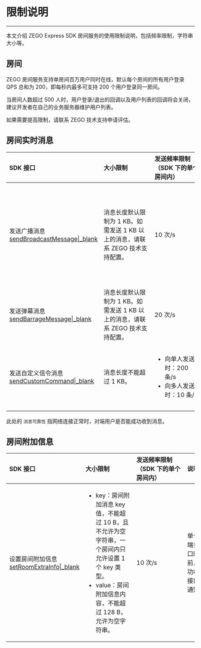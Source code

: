 <style>
table th:nth-of-type(1) { min-width: 120px; width: 20%; }
table th:nth-of-type(2) { min-width: 120px; width: 20%; }
table th:nth-of-type(3) { min-width: 120px; width: 20%; }
table th:nth-of-type(4) { min-width: 120px; width: 35%; }


table {width: 100%;}
</style>

# 限制说明
---

本文介绍 ZEGO Express SDK 房间服务的使用限制说明，包括频率限制，字符串大小等。

## 房间

ZEGO 房间服务支持单房间百万用户同时在线，默认每个房间的所有用户登录 QPS 总和为 200，即每秒内最多可支持 200 个用户登录同一房间。

当房间人数超过 500 人时，用户登录/退出的回调以及用户列表的回调将会关闭，建议开发者在自己的业务服务器维护用户列表。

<div class="mk-hint">

如果需要提高限制，请联系 ZEGO 技术支持申请评估。   
</div>

## 房间实时消息

| SDK 接口   | 大小限制 | 发送频率限制<br>（SDK 下的单个房间内）<br/>  | 说明 |
| :---------- | :----------- | :-------- | :-- |
| 发送广播消息  [sendBroadcastMessage\|_blank](/unique-api/express-video-sdk/zh/dart_flutter/zego_express_engine/ZegoExpressEngineIM/sendBroadcastMessage.html)    | 消息长度默认限制为 1 KB。如需发送 1 KB 以上的消息，请联系 ZEGO 技术支持配置。    |  10 次/s  | <ul><li>消息可靠。</li><li>单个用户在客户端调用此接口的最大 QPS 为 2。</li><li>房间在线人数超过 500 时，不支持。</li> </ul> |
| 发送弹幕消息 [sendBarrageMessage\|_blank](/unique-api/express-video-sdk/zh/dart_flutter/zego_express_engine/ZegoExpressEngineIM/sendBarrageMessage.html)  | 消息长度默认限制为 1 KB。如需发送 1 KB 以上的消息，请联系 ZEGO 技术支持配置。  | 20 次/s | <p>消息不保证可靠。</p> |
| 发送自定义信令消息 [sendCustomCommand\|_blank](/unique-api/express-video-sdk/zh/dart_flutter/zego_express_engine/ZegoExpressEngineIM/sendCustomCommand.html)   | 消息长度不能超过 1 KB。 | <ul><li>向单人发送时：200 条/s</li><li>向多人发送时：10 条/s</li></ul> | <ul><li>消息可靠。</li><li>房间在线人数超过 500 时，不支持对多人发送。</li> </ul> |

<div class="mk-hint">

此处的 `消息可靠性` 指网络连接正常时，对端用户是否能成功收到消息。
</div>



## 房间附加信息

| SDK 接口   | 大小限制  | 发送频率限制<br>（SDK 下的单个房间内）<br/> | 说明 |
| :------ | :----------- | :------- | :------- |
| 设置房间附加信息 [setRoomExtraInfo\|_blank](/unique-api/express-video-sdk/zh/dart_flutter/zego_express_engine/ZegoExpressEngineRoom/setRoomExtraInfo.html)| <ul><li> key：房间附加消息 key 值，不能超过 10 B，且不允许为空字符串，一个房间内只允许设置 1 个 key 类型。</li><li>value：房间附加信息内容，不能超过 128 B，允许为空字符串。</li></ul> | <p>10 次/s</p> | 单个用户在客户端多次调用此接口时，再次调用前，请确保已成功收到了前一次接口调用的回调通知。 |
